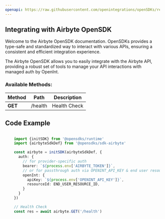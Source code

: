 ```yaml
---
openapi: https://raw.githubusercontent.com/openintegrations/openSDKs/refs/heads/main/sdks/sdk-airbyte/airbyte_health_v1.oas.json
---
```


## Integrating with Airbyte OpenSDK 

Welcome to the Airbyte OpenSDK documentation. OpenSDKs provides a type-safe and standardized way to interact with various APIs, ensuring a consistent and efficient integration experience.

The Airbyte OpenSDK allows you to easily integrate with the Airbyte API, providing a robust set of tools to manage your API interactions with managed auth by OpenInt. 

### Available Methods:

| Method | Path | Description |
|--------|------|-------------|
| **GET** | /health | Health Check


## Code Example

```typescript

    import {initSDK} from '@opensdks/runtime'
    import {airbyteSdkDef} from '@opensdks/sdk-airbyte'

    const airbyte = initSDK(airbyteSdkDef, {
      auth: {
        // for provider-specific auth
        bearer: `${process.env['AIRBYTE_TOKEN']}`,
        // or for passthrough auth via OPENINT_API_KEY & end user resourceId
        openInt: {
          apiKey: `${process.env['OPENINT_API_KEY']}`,
          resourceId: END_USER_RESOURCE_ID,
        }
      }
    })

    // Health Check
    const res = await airbyte.GET('/health')
```
